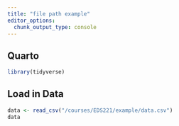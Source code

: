 ```yaml
---
title: "file path example"
editor_options: 
  chunk_output_type: console
---
```


## Quarto

```r
library(tidyverse)

```


## Load in Data
```r
data <- read_csv("/courses/EDS221/example/data.csv")
data

```

